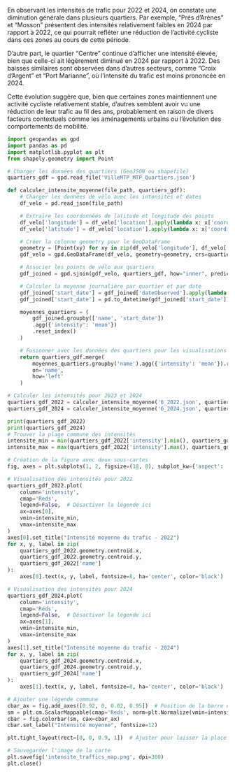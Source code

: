 En observant les intensités de trafic pour 2022 et 2024, on constate une diminution générale dans plusieurs quartiers.
Par exemple, "Prés d'Arènes" et "Mosson" présentent des intensités relativement faibles en 2024 par rapport à 2022, ce qui pourrait refléter une réduction de l'activité cycliste dans ces zones au cours de cette période.

D'autre part, le quartier "Centre" continue d'afficher une intensité élevée, bien que celle-ci ait légèrement diminué en 2024 par rapport à 2022. 
Des baisses similaires sont observées dans d'autres secteurs, comme "Croix d'Argent" et "Port Marianne", où l'intensité du trafic est moins prononcée en 2024.

Cette évolution suggère que, bien que certaines zones maintiennent une activité cycliste relativement stable, d'autres semblent avoir vu une réduction de leur trafic au fil des ans, probablement en raison de divers facteurs contextuels comme les aménagements urbains ou l'évolution des comportements de mobilité.


```python



import geopandas as gpd
import pandas as pd
import matplotlib.pyplot as plt
from shapely.geometry import Point

# Charger les données des quartiers (GeoJSON ou shapefile)
quartiers_gdf = gpd.read_file('VilleMTP_MTP_Quartiers.json')

def calculer_intensite_moyenne(file_path, quartiers_gdf):
    # Charger les données de vélo avec les intensités et dates
    df_velo = pd.read_json(file_path)

    # Extraire les coordonnées de latitude et longitude des points
    df_velo['longitude'] = df_velo['location'].apply(lambda x: x['coordinates'][0])
    df_velo['latitude'] = df_velo['location'].apply(lambda x: x['coordinates'][1])

    # Créer la colonne geometry pour le GeoDataFrame
    geometry = [Point(xy) for xy in zip(df_velo['longitude'], df_velo['latitude'])]
    gdf_velo = gpd.GeoDataFrame(df_velo, geometry=geometry, crs=quartiers_gdf.crs)

    # Associer les points de vélo aux quartiers
    gdf_joined = gpd.sjoin(gdf_velo, quartiers_gdf, how="inner", predicate="intersects")

    # Calculer la moyenne journalière par quartier et par date
    gdf_joined['start_date'] = gdf_joined['dateObserved'].apply(lambda x: x.split('/')[0])
    gdf_joined['start_date'] = pd.to_datetime(gdf_joined['start_date'])

    moyennes_quartiers = (
        gdf_joined.groupby(['name', 'start_date'])
        .agg({'intensity': 'mean'})
        .reset_index()
    )

    # Fusionner avec les données des quartiers pour les visualisations
    return quartiers_gdf.merge(
        moyennes_quartiers.groupby('name').agg({'intensity': 'mean'}).reset_index(),
        on='name',
        how='left'
    )

# Calculer les intensités pour 2023 et 2024
quartiers_gdf_2022 = calculer_intensite_moyenne('6_2022.json', quartiers_gdf.copy())
quartiers_gdf_2024 = calculer_intensite_moyenne('6_2024.json', quartiers_gdf.copy())

print(quartiers_gdf_2022)
print(quartiers_gdf_2024)
# Trouver la plage commune des intensités
intensite_min = min(quartiers_gdf_2022['intensity'].min(), quartiers_gdf_2024['intensity'].min())
intensite_max = max(quartiers_gdf_2022['intensity'].max(), quartiers_gdf_2024['intensity'].max())

# Création de la figure avec deux sous-cartes
fig, axes = plt.subplots(1, 2, figsize=(18, 8), subplot_kw={'aspect': 'equal'})

# Visualisation des intensités pour 2022
quartiers_gdf_2022.plot(
    column='intensity',
    cmap='Reds',
    legend=False,  # Désactiver la légende ici
    ax=axes[0],
    vmin=intensite_min,
    vmax=intensite_max
)
axes[0].set_title("Intensité moyenne du trafic - 2022")
for x, y, label in zip(
    quartiers_gdf_2022.geometry.centroid.x,
    quartiers_gdf_2022.geometry.centroid.y,
    quartiers_gdf_2022['name']
):
    axes[0].text(x, y, label, fontsize=8, ha='center', color='black')

# Visualisation des intensités pour 2024
quartiers_gdf_2024.plot(
    column='intensity',
    cmap='Reds',
    legend=False,  # Désactiver la légende ici
    ax=axes[1],
    vmin=intensite_min,
    vmax=intensite_max
)
axes[1].set_title("Intensité moyenne du trafic - 2024")
for x, y, label in zip(
    quartiers_gdf_2024.geometry.centroid.x,
    quartiers_gdf_2024.geometry.centroid.y,
    quartiers_gdf_2024['name']
):
    axes[1].text(x, y, label, fontsize=8, ha='center', color='black')

# Ajouter une légende commune
cbar_ax = fig.add_axes([0.92, 0, 0.02, 0.95])  # Position de la barre de couleur
sm = plt.cm.ScalarMappable(cmap='Reds', norm=plt.Normalize(vmin=intensite_min, vmax=intensite_max))
cbar = fig.colorbar(sm, cax=cbar_ax)
cbar.set_label("Intensité moyenne", fontsize=12)

plt.tight_layout(rect=[0, 0, 0.9, 1])  # Ajuster pour laisser la place à la légende

# Sauvegarder l'image de la carte
plt.savefig('intensite_traffics_map.png', dpi=300)
plt.close()

```
